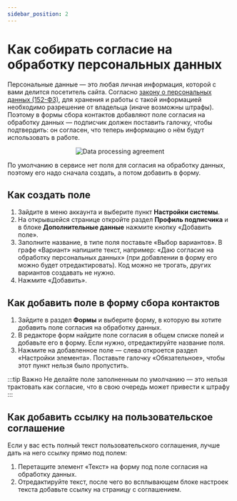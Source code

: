 ```yaml
---
sidebar_position: 2
---
```


# Как собирать согласие на обработку персональных данных

Персональные данные — это любая личная информация, которой с вами делится посетитель сайта. Согласно [закону о персональных данных (152-ФЗ)](http://www.consultant.ru/document/cons_doc_LAW_61801/), для хранения и работы с такой информацией необходимо разрешение от владельца (иначе возможны штрафы). Поэтому в формы сбора контактов добавляют поле согласия на обработку данных — подписчик должен поставить галочку, чтобы подтвердить: он согласен, что теперь информацию о нём будут использовать в работе.

<p align="center">
    <img src={dataProcessingAgreement} alt="Data processing agreement" />
</p>

По умолчанию в сервисе нет поля для согласия на обработку данных, поэтому его надо сначала создать, а потом добавить в форму.

## Как создать поле
1. Зайдите в меню аккаунта и выберите пункт **Настройки системы**.
2. На открывшейся странице откройте раздел **Профиль подписчика** и в блоке **Дополнительные данные** нажмите кнопку «Добавить поле».
3. Заполните название, в типе поля поставьте «Выбор вариантов». В графе «Вариант» напишите текст, например: «Даю согласие на обработку персональных данных» (при добавлении в форму его можно будет отредактировать). Код можно не трогать, других вариантов создавать не нужно.
4. Нажмите «Добавить».

## Как добавить поле в форму сбора контактов
1. Зайдите в раздел **Формы** и выберите форму, в которую вы хотите добавить поле согласия на обработку данных.
2. В редакторе форм найдите поле согласия в общем списке полей и добавьте его в форму. Если нужно, отредактируйте название поля.
3. Нажмите на добавленное поле — слева откроется раздел «Настройки элемента». Поставьте галочку «Обязательное», чтобы этот пункт нельзя было пропустить.

:::tip Важно
Не делайте поле заполненным по умолчанию — это нельзя трактовать как согласие, что в свою очередь может привести к штрафу
:::

## Как добавить ссылку на пользовательское соглашение
Если у вас есть полный текст пользовательского соглашения, лучше дать на него ссылку прямо под полем:
1. Перетащите элемент «Текст» на форму под поле согласия на обработку данных.
2. Отредактируйте текст, после чего во всплывающем блоке настроек текста добавьте ссылку на страницу с соглашением.